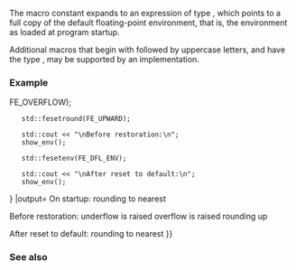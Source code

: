 {{title|FE_DFL_ENV}}
{{cpp/numeric/fenv/navbar}}
{{dcl begin}}
{{dcl header|cfenv}}
{{dcl|since=c++11|
#define FE_DFL_ENV /*implementation defined*/
}}
{{dcl end}}

The macro constant {{tt|FE_DFL_ENV}} expands to an expression of type {{c|const std::fenv_t*}}, which points to a full copy of the default floating-point environment, that is, the environment as loaded at program startup.

Additional macros that begin with {{tt|FE_}} followed by uppercase letters, and have the type {{c|const std::fenv_t*}}, may be supported by an implementation.

===Example===
{{example
|code=
#include &lt;cfenv&gt;
#include &lt;iostream&gt;
// #pragma STDC FENV_ACCESS ON

void show_env()
{
    const int e = std::fetestexcept(FE_ALL_EXCEPT);
    if (e &amp; FE_DIVBYZERO)
        std::cout &lt;&lt; "division by zero is raised\n";
    if (e &amp; FE_INEXACT)
        std::cout &lt;&lt; "inexact is raised\n";
    if (e &amp; FE_INVALID)
        std::cout &lt;&lt; "invalid is raised\n";
    if (e &amp; FE_UNDERFLOW)
        std::cout &lt;&lt; "underflow is raised\n";
    if (e &amp; FE_OVERFLOW)
        std::cout &lt;&lt; "overflow is raised\n";

    switch (std::fegetround())
    {  
        case FE_DOWNWARD:
            std::cout &lt;&lt; "rounding down\n";
            break;
        case FE_TONEAREST:
            std::cout &lt;&lt; "rounding to nearest\n";
            break;
        case FE_TOWARDZERO:
            std::cout &lt;&lt; "rounding to zero\n";
            break;
        case FE_UPWARD:
            std::cout &lt;&lt; "rounding up\n";
            break;
    }
}

int main()
{
    std::cout &lt;&lt; "On startup:\n";
    show_env();

    std::feraiseexcept(FE_UNDERFLOW {{!}} FE_OVERFLOW);
    std::fesetround(FE_UPWARD);

    std::cout &lt;&lt; "\nBefore restoration:\n";
    show_env();

    std::fesetenv(FE_DFL_ENV);

    std::cout &lt;&lt; "\nAfter reset to default:\n";
    show_env();
}
|output=
On startup: 
rounding to nearest

Before restoration: 
underflow is raised
overflow is raised
rounding up

After reset to default: 
rounding to nearest
}}

===See also===
{{dsc begin}}
{{dsc inc|cpp/numeric/fenv/dsc feenv}}
{{dsc inc|cpp/numeric/fenv/dsc feupdateenv}}
{{dsc see c|c/numeric/fenv/FE_DFL_ENV}}
{{dsc end}}

{{langlinks|de|es|fr|it|ja|pt|ru|zh}}